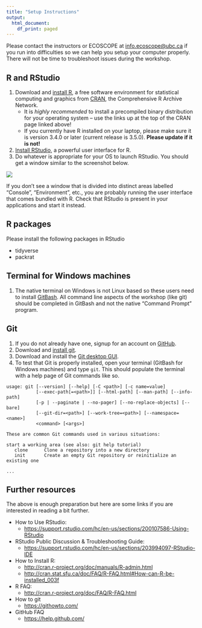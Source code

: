 ```yaml
---
title: "Setup Instructions"
output:
  html_document:
    df_print: paged
---
```

Please contact the instructors or ECOSCOPE at <info.ecoscope@ubc.ca> if you run into difficulties so we can help you setup your computer properly. There will not be time to troubleshoot issues during the workshop.
 
## R and RStudio

1. Download and [install R](http://www.r-project.org), a free software environment for statistical computing and graphics from [CRAN](http://cran.rstudio.com), the Comprehensive R Archive Network.
    - It is *highly recommended* to install a precompiled binary distribution for your operating system -- use the links up at the top of the CRAN page linked above!
    - If you currently have R installed on your laptop, please make sure it is version 3.4.0 or later (current release is 3.5.0). **Please update if it is not!**
2. [Install RStudio](https://www.rstudio.com/products/rstudio/download/), a powerful user interface for R.
3. Do whatever is appropriate for your OS to launch RStudio. You should get a window similar to the screenshot below.
  
  ![](images/rstudio.png)

If you don't see a window that is divided into distinct areas labelled "Console", "Environment", etc., you are probably running the user interface that comes bundled with R. Check that RStudio is present in your applications and start it instead.

## R packages
Please install the following packages in RStudio

* tidyverse
* packrat

## Terminal for Windows machines

1. The native terminal on Windows is not Linux based so these users need to install [GitBash](https://gitforwindows.org/). All command line aspects of the workshop (like git) should be completed in GitBash and not the native "Command Prompt" program.

## Git

1. If you do not already have one, signup for an account on [GitHub](https://github.com/).
2. Download and [install git](https://git-scm.com/downloads).
3. Download and install the [Git desktop GUI](https://desktop.github.com/). 
4. To test that Git is properly installed, open your terminal (GitBash for Windows machines) and type `git`. This should populate the terminal with a help page of Git commands like so.

```
usage: git [--version] [--help] [-C <path>] [-c name=value]
           [--exec-path[=<path>]] [--html-path] [--man-path] [--info-path]
           [-p | --paginate | --no-pager] [--no-replace-objects] [--bare]
           [--git-dir=<path>] [--work-tree=<path>] [--namespace=<name>]
           <command> [<args>]

These are common Git commands used in various situations:

start a working area (see also: git help tutorial)
   clone      Clone a repository into a new directory
   init       Create an empty Git repository or reinitialize an existing one

...
```

## Further resources

The above is enough preparation but here are some links if you are interested in reading a bit further.

* How to Use RStudio:
    - <https://support.rstudio.com/hc/en-us/sections/200107586-Using-RStudio>
* RStudio Public Discussion & Troubleshooting Guide:
    - <https://support.rstudio.com/hc/en-us/sections/203994097-RStudio-IDE>
* How to Install R:
    - <http://cran.r-project.org/doc/manuals/R-admin.html>
    - <http://cran.stat.sfu.ca/doc/FAQ/R-FAQ.html#How-can-R-be-installed_003f>
* R FAQ:
    - <http://cran.r-project.org/doc/FAQ/R-FAQ.html>
* How to git
    - <https://githowto.com/>
* GitHub FAQ
    - <https://help.github.com/>